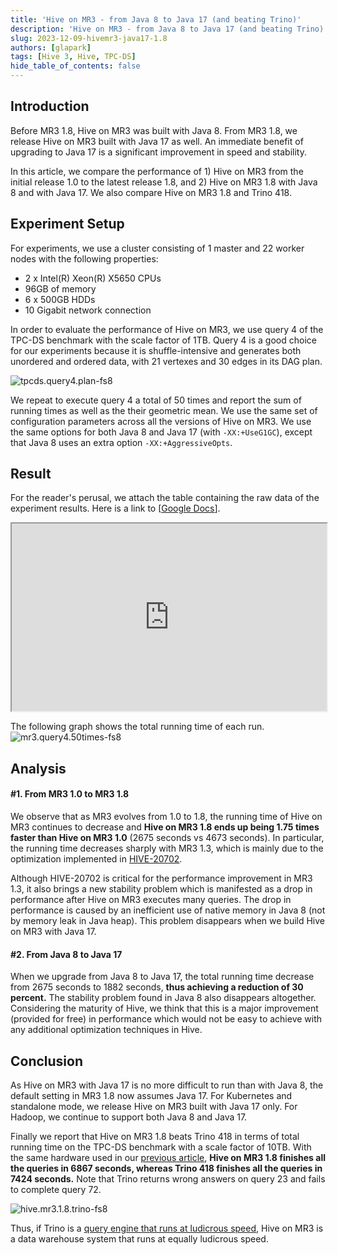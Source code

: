 ```yaml
---
title: 'Hive on MR3 - from Java 8 to Java 17 (and beating Trino)'
description: 'Hive on MR3 - from Java 8 to Java 17 (and beating Trino)'
slug: 2023-12-09-hivemr3-java17-1.8
authors: [glapark]
tags: [Hive 3, Hive, TPC-DS]
hide_table_of_contents: false
---
```


## Introduction

Before MR3 1.8, Hive on MR3 was built with Java 8.
From MR3 1.8, we release Hive on MR3 built with Java 17 as well.
An immediate benefit of upgrading to Java 17 is a significant improvement in speed and stability.

<!-- truncate -->

In this article,
we compare the performance of 1) Hive on MR3 from the initial release 1.0 to the latest release 1.8, and 2) Hive on MR3 1.8 with Java 8 and with Java 17.
We also compare Hive on MR3 1.8 and Trino 418.

## Experiment Setup

For experiments,
we use a cluster consisting of 1 master and 22 worker nodes with the following properties:

* 2 x Intel(R) Xeon(R) X5650 CPUs
* 96GB of memory
* 6 x 500GB HDDs
* 10 Gigabit network connection

In order to evaluate the performance of Hive on MR3,
we use query 4 of the TPC-DS benchmark with the scale factor of 1TB.
Query 4 is a good choice for our experiments
because it is shuffle-intensive and generates both unordered and ordered data,
with 21 vertexes and 30 edges in its DAG plan.

![tpcds.query4.plan-fs8](/img/mr3.1.8/tpcds.query4.plan-fs8.png)

We repeat to execute query 4 a total of 50 times and report the sum of running times as well as
the their geometric mean.
We use the same set of configuration parameters across all the versions of Hive on MR3.
We use the same options for both Java 8 and Java 17 (with `-XX:+UseG1GC`),
except that Java 8 uses an extra option `-XX:+AggressiveOpts`.

## Result

For the reader&apos;s perusal,
we attach the table containing the raw data of the experiment results.
Here is a link to [[Google Docs](https://docs.google.com/spreadsheets/d/1Ujx_nCf45rdjn76e0FMThi1mlpFdwxEFDYPsmUzkY2Y/edit?usp=sharing)].
<iframe 
  src="https://docs.google.com/spreadsheets/d/1Ujx_nCf45rdjn76e0FMThi1mlpFdwxEFDYPsmUzkY2Y/edit?usp=sharing?embedded=true"
  width="100%" 
  height="300px" 
  style={{ border: "none" }}
></iframe>

The following graph shows the total running time of each run.
![mr3.query4.50times-fs8](/img/mr3.1.8/mr3.query4.50times-fs8.png)

## Analysis 

#### #1. From MR3 1.0 to MR3 1.8

We observe that as MR3 evolves from 1.0 to 1.8,
the running time of Hive on MR3 continues to decrease and
**Hive on MR3 1.8 ends up being 1.75 times faster than Hive on MR3 1.0**
(2675 seconds vs 4673 seconds).
In particular, the running time decreases sharply with MR3 1.3,
which is mainly due to the optimization implemented in 
[HIVE-20702](https://issues.apache.org/jira/browse/HIVE-20702).

Although HIVE-20702 is critical for the performance improvement in MR3 1.3,
it also brings a new stability problem
which is manifested as a drop in performance after Hive on MR3 executes many queries.
The drop in performance is caused by an inefficient use of native memory in Java 8
(not by memory leak in Java heap).
This problem disappears when we build Hive on MR3 with Java 17.

#### #2. From Java 8 to Java 17

When we upgrade from Java 8 to Java 17,
the total running time decrease from 2675 seconds to 1882 seconds,
**thus achieving a reduction of 30 percent.**
The stability problem found in Java 8 also disappears altogether.
Considering the maturity of Hive, 
we think that this is a major improvement (provided for free) in performance
which would not be easy to achieve with any additional optimization techniques in Hive.

## Conclusion

As Hive on MR3 with Java 17 is no more difficult to run than with Java 8,
the default setting in MR3 1.8 now assumes Java 17.
For Kubernetes and standalone mode, we release Hive on MR3 built with Java 17 only.
For Hadoop, we continue to support both Java 8 and Java 17.

Finally we report that Hive on MR3 1.8 beats Trino 418 in terms of total running time
on the TPC-DS benchmark with a scale factor of 10TB.
With the same hardware used in our [previous article](/blog/2023-05-31-trino-spark-hive-performance-1.7),
**Hive on MR3 1.8 finishes all the queries in 6867 seconds,
whereas Trino 418 finishes all the queries in 7424 seconds.**
Note that Trino returns wrong answers on query 23 and fails to complete query 72.

![hive.mr3.1.8.trino-fs8](/img/mr3.1.8/hive.mr3.1.8.trino-fs8.png)

Thus, 
if Trino is a [query engine that runs at ludicrous speed](https://trino.io/),
Hive on MR3 is a data warehouse system that runs at equally ludicrous speed.

